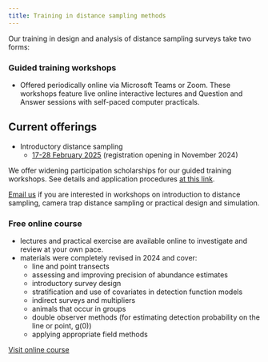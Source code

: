 ```yaml
---
title: Training in distance sampling methods
---
```


Our training in design and analysis of distance sampling surveys take two forms:

### Guided training workshops

- Offered periodically online via Microsoft Teams or Zoom. These workshops feature live online interactive lectures and Question and Answer sessions with self-paced computer practicals.

:::{.callout-tip collapse=false appearance='default' icon=true}
## Current offerings

- Introductory distance sampling
  - [17-28 February 2025](announcements/intro-feb-2025.md) (registration opening in November 2024)
:::

We offer widening participation scholarships for our guided training workshops. See details and application procedures [at this link](scholarships.qmd).

[Email us](mailto:distance@st-andrews.ac.uk) if you are interested in workshops on introduction to distance sampling, camera trap distance sampling or practical design and simulation.

### Free online course
- lectures and practical exercise are available online to investigate and review at your own pace.
- materials were completely revised in 2024 and cover:
  - line and point transects
  - assessing and improving precision of abundance estimates
  - introductory survey design
  - stratification and use of covariates in detection function models
  - indirect surveys and multipliers
  - animals that occur in groups
  - double observer methods (for estimating detection probability on the line or point, g(0))
  - applying appropriate field methods
  
[Visit online course](https://distancesampling.org/online-course){.btn .btn-primary .btn-lg role="button" data-toggle="tooltip" title="free online course"}